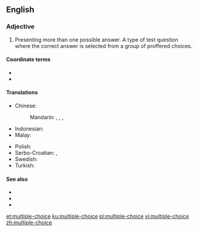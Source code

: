 ==English==

===Adjective===
{{wikipedia|dab=Multiple-choice|lang=en}}
{{en-adj|head=[[multiple]]-[[choice]]|-}}

# Presenting more than one possible answer. A type of test question where the correct answer is selected from a group of proffered choices.

====Coordinate terms====
* {{l|en|true-false}}
* {{l|en|open-ended}}

====Translations====
{{trans-top}}
* Chinese:
*: Mandarin: {{t|cmn|多選}}, {{t|cmn|多选|tr=duōxuǎn}}, {{t+|cmn|複選}}, {{t+|cmn|复选|tr=fùxuǎn}}
* Indonesian: {{t+|id|pilihan ganda}}
* Malay: {{t|ms|pelbagai pilihan}}
{{trans-mid}}
* Polish: {{t|pl|wielokrotnego wyboru}}
* Serbo-Croatian: {{t|sh|višestrukog izbora}}, {{t|sh|s višestrukim izborom}}
* Swedish: {{t|sv|flerval}}
* Turkish: {{t|tr|çoktan seçmeli}}
{{trans-bottom}}

====See also====
* {{l|en|polar question}}
* {{l|en|yes-no question}}
* {{l|en|closed question}}

[[et:multiple-choice]]
[[ku:multiple-choice]]
[[pl:multiple-choice]]
[[vi:multiple-choice]]
[[zh:multiple-choice]]